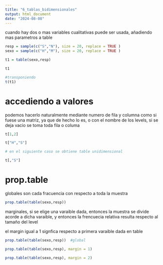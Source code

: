 ```yaml
---
title: "6_tablas_bidimensionales"
output: html_document
date: "2024-08-08"
---
```


cuando hay dos o mas variables cualitativas puede ser usada, añadiendo mas parametros a table

```r
resp = sample(c("S","N"), size = 20, replace = TRUE )
sexo = sample(c("H","M"), size = 20, replace = TRUE )

t1 = table(sexo,resp)

t1

#transponiendo
t(t1)

```

# accediendo a valores

podemos hacerlo naturalmente mediante numero de fila y columna como si fuese una matriz, ya que de hecho lo es, o con el nombre de los levels, si se deja vacio se toma toda fila o columa

```r

t[1,2]

t["H","S"]

# en el siguiente caso se obtiene table unidimensional

t[,"S"]

```

# prop.table

globales son cada fracuencia con respecto a toda la muestra

```r
prop.table(table(sexo,resp))
```

marginales, si se elige una varaible dada, entonces la muestra se divide acorde a dicha varaible, y entonces la frencuecia relativa resulta respecto al tamaño del level

el margin igual a 1 signfica respecto a primera varaible dada en table

```r

prop.table(table(sexo,resp))  #global

prop.table(table(sexo,resp), margin = 1)

prop.table(table(sexo,resp), margin = 2)



```
